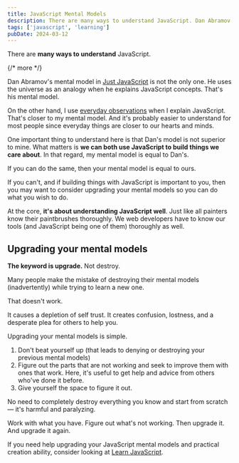 ```yaml
---
title: JavaScript Mental Models
description: There are many ways to understand JavaScript. Dan Abramov's mental model is one. Mine in Learn JavaScript is another. Use what works for you.
tags: ['javascript', 'learning']
pubDate: 2024-03-12
---
```


There are **many ways to understand** JavaScript.

{/* more */}

Dan Abramov's mental model in [Just JavaScript](https://justjavascript.com) is not the only one. He uses the universe as an analogy when he explains JavaScript concepts. That's his mental model.

On the other hand, I use [everyday observations](https://learnjavascript.today) when I explain JavaScript. That's closer to my mental model. And it's probably easier to understand for most people since everyday things are closer to our hearts and minds.

One important thing to understand here is that Dan's model is not superior to mine. What matters is **we can both use JavaScript to build things we care about**. In that regard, my mental model is equal to Dan's.

If you can do the same, then your mental model is equal to ours.

If you can't, and if building things with JavaScript is important to you, then you may want to consider upgrading your mental models so you can do what you wish to do.

At the core, **it's about understanding JavaScript well**. Just like all painters know their paintbrushes thoroughly. We web developers have to know our tools (and JavaScript being one of them) thoroughly as well.

## Upgrading your mental models

**The keyword is upgrade.** Not destroy.

Many people make the mistake of destroying their mental models (inadvertently) while trying to learn a new one.

That doesn't work.

It causes a depletion of self trust. It creates confusion, lostness, and a desperate plea for others to help you.

Upgrading your mental models is simple.

1. Don't beat yourself up (that leads to denying or destroying your previous mental models)
2. Figure out the parts that are not working and seek to improve them with ones that work. Here, it's useful to get help and advice from others who've done it before.
3. Give yourself the space to figure it out.

No need to completely destroy everything you know and start from scratch — it's harmful and paralyzing.

Work with what you have. Figure out what's not working. Then upgrade it. And upgrade it again.

If you need help upgrading your JavaScript mental models and practical creation ability, consider looking at [Learn JavaScript](https://learnjavascript.today).

